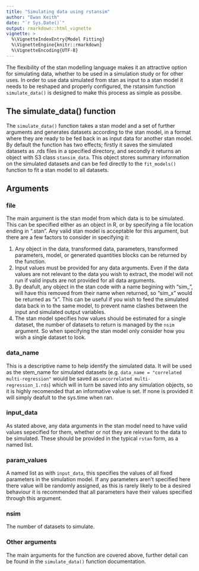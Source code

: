 ```yaml
---
title: "Simulating data using rstansim"
author: "Ewan Keith"
date: "`r Sys.Date()`"
output: rmarkdown::html_vignette
vignette: >
  %\VignetteIndexEntry{Model Fitting}
  %\VignetteEngine{knitr::rmarkdown}
  %\VignetteEncoding{UTF-8}
---
```


The flexibility of the stan modelling language makes it an attractive option for simulating data, whether to be used in a simulation study or for other uses. In order to use data simulated from stan as input to a stan model it needs to be reshaped and properly configured, the rstansim function `simulate_data()` is designed to make this process as simple as possibe.

## The simulate_data() function

The `simulate_data()` function takes a stan model and a set of further arguments and generates datasets according to the stan model, in a format where they are ready to be fed back in as input data for another stan model. By default the function has two effects; firstly it saves the simulated datasets as .rds files in a specified directory, and secondly it returns an object with S3 class `stansim_data`. This object stores summary information on the simulated datasets and can be fed directly to the `fit_models()` function to fit a stan model to all datasets.

## Arguments

### file

The main argument is the stan model from which data is to be simulated. This can be specified either as an object in R, or by specifying a file location ending in ".stan". Any valid stan model is acceptable for this argument, but there are a few factors to consider in specifying it:

1. Any object in the data, transformed data, parameters, transformed parameters, model, or generated quantities blocks can be returned by the function.
2. Input values must be provided for any data arguments. Even if the data values are not relevant to the data you wish to extract, the model will not run if valid inputs are not provided for all data arguments.
3. By deafult, any object in the stan code with a name begining with "sim_", will have this removed from their name when returned, so "sim_x" would be returned as "x". This can be useful if you wish to feed the simulated data back in to the same model, to prevent name clashes between the input and simulated output variables.
4. The stan model specifies how values should be estimated for a single dataset, the number of datasets to return is managed by the `nsim` argument. So when specifying the stan model only consider how you wish a single dataset to look.

### data_name

This is a descriptive name to help identify the simulated data. It will be used as the stem_name for simulated datasets (e.g. `data_name = "correlated multi-regression"` would be saved as `uncorrelated multi-regression_1.rds`) which will in turn be saved into any simulation objects, so it is highly recomended that an informative value is set. If none is provided it will simply deafult to the sys.time when ran.

### input_data

As stated above, any data arguments in the stan model need to have valid values sepecified for them, whether or not they are relevant to the data to be simulated. These should be provided in the typical `rstan` form, as a named list.

### param_values

A named list as with `input_data`, this specifies the values of all fixed parameters in the simulation model. If any parameters aren't specified here there value will be randomly assigned, as this is rarely likely to be a desired behaviour it is recommended that all parameters have their values specified through this argument.

### nsim

The number of datasets to simulate.

### Other arguments

The main arguments for the function are covered above, further detail can be found in the `simulate_data()` function documentation.
